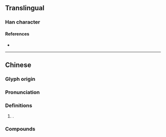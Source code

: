 {{also|妫|嬀}}
{{character info}}
==Translingual==

===Han character===
{{Han char|rn=38|rad=女|as=09|sn=12|four=42427|canj=VIKF|ids=⿰女為}}

====References====
* {{Han ref|kx=0267.361|hdz=21068.180|uh=5AAF|ud=23215|bh=D8B5|bd=55477}}

----

==Chinese==
{{zh-forms|s=妫|t2=嬀}}
{{zh-wp|zh:媯姓|en:Gui (surname)}}

===Glyph origin===
{{Han etym|嬀}}
{{Han compound|女|為|ls=psc|c1=s|c2=p|t1=woman}}

===Pronunciation===
{{zh-pron
|m=guī
|c=gwai1
|mc=
|oc=y
|cat=
}}

===Definitions===
{{zh-hanzi}}

# {{surname|zh|nodot=1}}.

===Compounds===
{{zh-der|息媯|媯汭|媯河|媯水}}